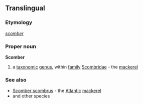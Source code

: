 ==Translingual==
===Etymology===
{{L.}} ''[[scomber]]''
===Proper noun===
{{wikipedia}}
'''Scomber'''
#a [[taxonomic]] [[genus]], within [[family]] [[Scombridae]] - the [[mackerel]]
{{wikispecies}}
===See also===
*[[Scomber scombrus]] - the [[Atlantic]] [[mackerel]]
*and other species